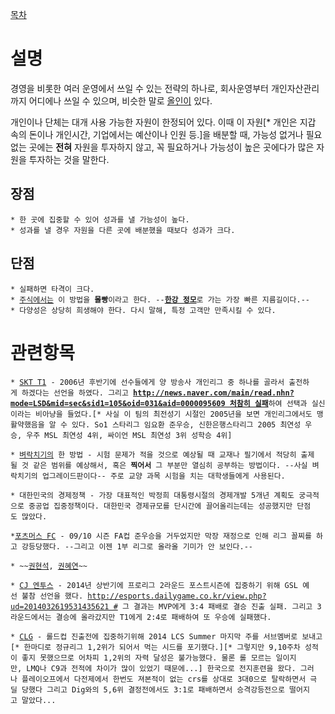 [[목차]]


= 설명 =
경영을 비롯한 여러 운영에서 쓰일 수 있는 전략의 하나로, 회사운영부터 개인자산관리까지 어디에나 쓰일 수 있으며, 비슷한 말로 [[올인]]이 있다.

개인이나 단체는 대개 사용 가능한 자원이 한정되어 있다. 이때 이 자원[* 개인은 지갑 속의 돈이나 개인시간, 기업에서는 예산이나 인원 등.]을 배분할 때, 가능성 없거나 필요없는 곳에는 '''전혀''' 자원을 투자하지 않고, 꼭 필요하거나 가능성이 높은 곳에다가 많은 자원을 투자하는 것을 말한다.

== 장점 ==
 * 한 곳에 집중할 수 있어 성과를 낼 가능성이 높다.
 * 성과를 낼 경우 자원을 다른 곳에 배분했을 때보다 성과가 크다.

== 단점 ==
 * 실패하면 타격이 크다.
 * [[주식]]에서는 이 방법을 '''몰빵'''이라고 한다. --'''[[한강 정모]]'''로 가는 가장 빠른 지름길이다.--
 * 다양성은 상당히 희생해야 한다. 다시 말해, 특정 고객만 만족시킬 수 있다. 

= 관련항목 =
 * [[SKT T1]] - 2006년 후반기에 선수들에게 양 방송사 개인리그 중 하나를 골라서 출전하게 하겠다는 선언을 하였다. 그리고 '''[[http://news.naver.com/main/read.nhn?mode=LSD&mid=sec&sid1=105&oid=031&aid=0000095609 처참히 실패]]'''하여 선택과 실신이라는 비아냥을 들었다.[* 사실 이 팀의 최전성기 시절인 2005년을 보면 개인리그에서도 맹활약했음을 알 수 있다. So1 스타리그 임요환 준우승, 신한은행스타리그 2005 최연성 우승, 우주 MSL 최연성 4위, 싸이언 MSL 최연성 3위 성학승 4위]

 * [[벼락치기]]의 한 방법 - 시험 문제가 적을 것으로 예상될 때 교재나 필기에서 적당히 출제될 것 같은 범위를 예상해서, 혹은 '''찍어서''' 그 부분만 열심히 공부하는 방법이다. --사실 벼락치기의 업그레이드판이다-- 주로 교양 과목 시험을 치는 대학생들에게 사용된다.

 * 대한민국의 경제정책 - 가장 대표적인 박정희 대통령시절의 경제개발 5개년 계획도 궁극적으로 중공업 집중정책이다. 대한민국 경제규모를 단시간에 끌어올리는데는 성공했지만 단점도 많았다.

 *[[포츠머스 FC]] - 09/10 시즌 FA컵 준우승을 거두었지만 막장 재정으로 인해 리그 꼴찌를 하고 강등당했다. --그리고 이젠 1부 리그로 올라올 기미가 안 보인다.--

 * ~~[[권현석]], [[권혜연]]~~

 * [[CJ 엔투스]] - 2014년 상반기에 프로리그 2라운드 포스트시즌에 집중하기 위해 GSL 예선 불참 선언을 했다. [[http://esports.dailygame.co.kr/view.php?ud=2014032619531435621 #]] 그 결과는 MVP에게 3:4 패배로 결승 진출 실패. 그리고 3라운드에서는 결승에 올라갔지만 T1에게 2:4로 패배하여 또 우승에 실패했다.

 * [[CLG]] - 롤드컵 진출전에 집중하기위해 2014 LCS Summer 마지막 주를 서브멤버로 보내고[* 한마디로 정규리그 1,2위가 되어서 먹는 시드를 포기했다.][* 그렇지만 9,10주차 성적이 좋지 못했으므로 어차피 1,2위의 자력 달성은 불가능했다. 물론 롤 모르는 일이지만, LMQ나 C9과 전적에 차이가 많이 있었기 때문에...] 한국으로 전지훈련을 왔다. 그러나 플레이오프에서 다전제에서 한번도 져본적이 없는 crs를 상대로 3대0으로 탈락하면서 극딜 당했다 그리고 Dig와의 5,6위 결정전에서도 3:1로 패배하면서 승격강등전으로 떨어지고 말았다...
